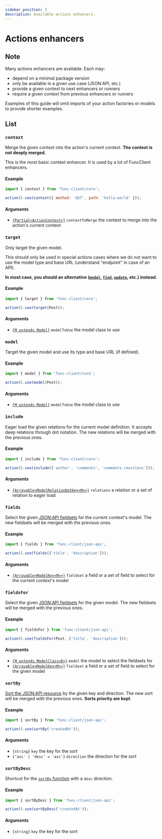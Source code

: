 ```yaml
---
sidebar_position: 3
description: Available actions enhancers.
---
```





# Actions enhancers

## Note

Many actions enhancers are available. Each may:

- <Chip>depend</Chip> on a minimal package version
- <Chip color="primary">only</Chip> be available in a given use case
(JSON:API, etc.)
- <Chip color="success">provide</Chip> a given context to next enhancers
or runners
- <Chip color="danger">require</Chip> a given context from previous enhancers
or runners

Examples of this guide will omit imports of your action factories or models to
provide shorter examples.

## List

### `context`

Merge the given context into the action's current context.
**The context is not deeply merged.**

This is the most basic context enhancer. It is used by a lot of FuncClient
enhancers.

#### Example

```javascript
import { context } from 'func-client/core';

action().use(context({ method: 'GET', path: 'hello-world' }));
```

#### Arguments

- [`{Partial<ActionContext>}`](/docs/api/types#actioncontext) `contextToMerge`
the context to merge into the action's current context

### `target`

<FunctionInfo provides="Model" />

Only target the given model.

This should only be used in special actions cases where we do not want to
use the model type and base URL (understand "endpoint" in case of an API).

**In most case, you should an alternative ([`model`](#model), [`find`](#find),
[`update`](#update), etc.) instead.**

#### Example

```javascript
import { target } from 'func-client/core';

action().use(target(Post));
```

#### Arguments

- [`{M extends Model}`](/docs/api/types#modeld-i) `modelToUse` the model class to use

### `model`

<FunctionInfo provides="Model" />

Target the given model and use its type and base URL (if defined).

#### Example

```javascript
import { model } from 'func-client/core';

action().use(model(Post));
```

#### Arguments

- [`{M extends Model}`](/docs/api/types#modeld-i) `modelToUse` the model class to use

### `include`

<FunctionInfo requires="Model" />

Eager load the given relations for the current model definition. It accepts
deep relations through dot notation. The new relations will be merged with the
previous ones.

#### Example

```javascript
import { include } from 'func-client/core';

action().use(include(['author', 'comments', 'comments.reactions']));
```

#### Arguments

- [`{Arrayable<ModelRelationDotKey<M>>}`](/docs/api/types#modelrelationdotkeym)
`relations` a relation or a set of relation to eager load

### `fields`

<FunctionInfo
  only="JSON:API"
  requires="Model"
/>

Select the given
[JSON:API fieldsets](https://jsonapi.org/format/#fetching-sparse-fieldsets)
for the current context's model. The new fieldsets will be merged with the
previous ones.

#### Example

```javascript
import { fields } from 'func-client/json-api';

action().use(fields(['title', 'description']));
```

#### Arguments

- [`{Arrayable<ModelKey<M>>}`](/docs/api/types#modelkeym) `fieldset` a
field or a set of field to select for the current context's model

### `fieldsFor`

<FunctionInfo only="JSON:API" />

Select the given
[JSON:API fieldsets](https://jsonapi.org/format/#fetching-sparse-fieldsets)
for the given model. The new fieldsets will be merged with the
previous ones.

#### Example

```javascript
import { fieldsFor } from 'func-client/json-api';

action().use(fieldsFor(Post, ['title', 'description']));
```

#### Arguments

- [`{M extends ModelClass<D>}`](/docs/api/types#modelclassd) `model` the model
to select the fieldsets for
- [`{Arrayable<ModelKey<M>>}`](/docs/api/types#modelkeym) `fieldset` a
field or a set of field to select for the given model

### `sortBy`

<FunctionInfo only="JSON:API" />

[Sort the JSON:API resource](https://jsonapi.org/format/#fetching-sorting)
by the given key and direction. The new sort will be merged with the
previous ones. **Sorts priority are kept**.

#### Example

```javascript
import { sortBy } from 'func-client/json-api';

action().use(sortBy('createdAt'));
```

#### Arguments

- `{string}` `key` the key for the sort
- `{'asc' | 'desc' = 'asc'}` `direction` the direction for the sort

### `sortByDesc`

<FunctionInfo only="JSON:API" />

Shortcut for the [`sortBy` function](#sortby) with a `desc` direction.

#### Example

```javascript
import { sortByDesc } from 'func-client/json-api';

action().use(sortByDesc('createdAt'));
```

#### Arguments

- `{string}` `key` the key for the sort

